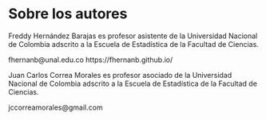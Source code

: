 # Sobre los autores {-}

Freddy Hernández Barajas es profesor asistente de la Universidad Nacional de Colombia adscrito a la Escuela de Estadística de la Facultad de Ciencias.

fhernanb@unal.edu.co
https://fhernanb.github.io/

Juan Carlos Correa Morales es profesor asociado de la Universidad Nacional de Colombia adscrito a la Escuela de Estadística de la Facultad de Ciencias.

jccorreamorales@gmail.com

